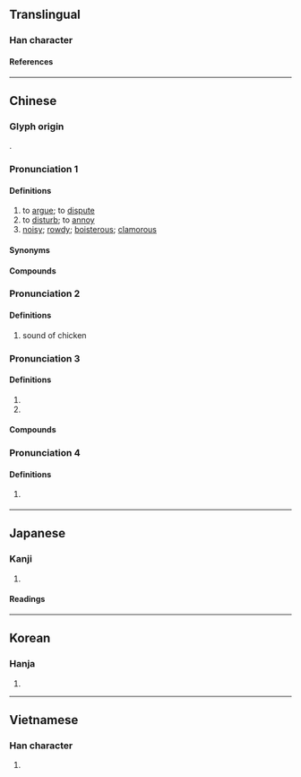 {{character info/new}}
==Translingual==

===Han character===
{{Han char|rn=30|rad=口|as=04|sn=7|four=69020|canj=RFH|ids=⿰口少}}

====References====
{{Han ref|kx=0179.080|dkj=03368|dj=0397.020|hdz=10588.080|uh=5435}}

----

==Chinese==
{{zh-forms}}

===Glyph origin===
{{Han etym}}
{{Han compound|口|少|ls=psc|c1=s|c2=p}}.

===Pronunciation 1===
{{zh-pron
|m=chǎo,chāo
|m_note=chāo - only used in {{zh-l|*吵吵}} (Mainland standard)
|m-s=
|c=caau2
|c-t=
|g=
|h=pfs=chhàu
|j=
|md=
|mn=chhá/chháu
|mn_note=chhá - vernacular; chháu - literary
|mn-t=
|w=2tshau
|x=
|mc=2
|oc=1
|cat=v,a
}}

====Definitions====
{{zh-hanzi}}

# to [[argue]]; to [[dispute]]
# to [[disturb]]; to [[annoy]]
# [[noisy]]; [[rowdy]]; [[boisterous]]; [[clamorous]]

====Synonyms====
{{zh-dial}}

====Compounds====
{{zh-der|吵吵鬧鬧|吵喜|吵嘈|吵嘴|吵嚷|吵房|吵架|吵窩子|吵雜|吵鬧|嘈吵|大吵一頓|大吵大鬧|對吵|廝吵|打吵|打吵子|煩吵|爭吵|蛤蟆吵坑|雞吵鵝鬥|吵吵}}

===Pronunciation 2===
{{zh-pron
|m=miǎo
|mc=1
|oc=2
|cat=n
}}

====Definitions====
{{zh-hanzi}}

# sound of chicken
===Pronunciation 3===
{{zh-pron
|m=chāo
|cat=
}}

====Definitions====
{{zh-hanzi}}

# {{zh-used2|n}}
# {{zh-used|吵吵|to [[make]] [[noise]]}}

====Compounds====
{{zh-der|吵吵|吵吵巴火}}

===Pronunciation 4===
{{zh-pron
|m=chào
|cat=a
}}

====Definitions====
{{zh-hanzi}}

# {{zh-hg}} {{zh-alt-form|訬|[[light]] (of [[weight]])}}

{{zh-cat|Elementary}}

----

==Japanese==

===Kanji===
{{ja-kanji|grade=|rs=口04}}

# {{rfdef|ja|sort=口04}}

====Readings====
{{ja-readings
|goon=みょう, しょう
|kanon=びょう, そう
|kun=さえず-る, こえ-<こゑ-
}}

----

==Korean==

===Hanja===
{{ko-hanja|hangeul=[[묘]], [[초]]|rv=myo, cho|mr=myo, ch'o}}

# {{rfdef|ko|sort=口04}}

----

==Vietnamese==

===Han character===
{{vi-readings|reading=[[sảo]], [[thểu]], [[sao]]|rs=口04}}

# {{rfdef|vi|sort=口04}}